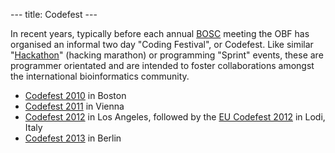 ---
title: Codefest
---

In recent years, typically before each annual [[BOSC]] meeting the OBF has organised an informal two day "Coding Festival", or Codefest. Like similar "[[Hackathon]]" (hacking marathon) or programming "Sprint" events, these are programmer orientated and are intended to foster collaborations amongst the international bioinformatics community.

* [[Codefest 2010]] in Boston
* [[Codefest 2011]] in Vienna
* [[Codefest 2012]] in Los Angeles, followed by the [[EU Codefest 2012]] in Lodi, Italy
* [[Codefest 2013]] in Berlin